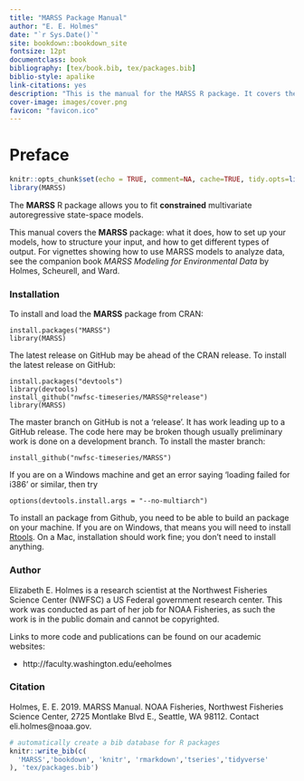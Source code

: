 ```yaml
--- 
title: "MARSS Package Manual"
author: "E. E. Holmes"
date: "`r Sys.Date()`"
site: bookdown::bookdown_site
fontsize: 12pt
documentclass: book
bibliography: [tex/book.bib, tex/packages.bib]
biblio-style: apalike
link-citations: yes
description: "This is the manual for the MARSS R package. It covers the package functions, input and output, residuals, prediction, error messages and troubleshooting. For vignettes showing different applications of MARSS models, including Dynamic Factor Analysis and Dynamic Linear Models, please see the companion book MARSS Modeling for Environmenal Data."
cover-image: images/cover.png
favicon: "favicon.ico"
---
```


# Preface {-}

```r
knitr::opts_chunk$set(echo = TRUE, comment=NA, cache=TRUE, tidy.opts=list(width.cutoff=60), tidy=TRUE, fig.align='center', out.width='80%')
library(MARSS)
```

The **MARSS** R package allows you to fit **constrained** multivariate autoregressive state-space models. 

This manual covers the **MARSS** \textbf{R} package: what it does, how to set up your models, how to structure your input, and how to get different types of output. For vignettes showing how to use MARSS models to analyze data, see the companion book *MARSS Modeling for Environmental Data* by Holmes, Scheurell, and Ward. 

### Installation {-}

To install and load the **MARSS** package from CRAN:

```
install.packages("MARSS")
library(MARSS)
```

The latest release on GitHub may be ahead of the CRAN release. To install the latest release on GitHub:
```
install.packages("devtools")
library(devtools)
install_github("nwfsc-timeseries/MARSS@*release")
library(MARSS)
```
The master branch on GitHub is not a 'release'. It has work leading up to a GitHub release.  The code here may be broken though usually preliminary work is done on a development branch.  To install the master branch:
```
install_github("nwfsc-timeseries/MARSS")
```
If you are on a Windows machine and get an error saying 'loading failed for i386' or similar, then try
```
options(devtools.install.args = "--no-multiarch")
```
To install an \textbf{R} package from Github, you need to be able to build an \textbf{R} package on your machine. If you are on Windows, that means you will need to install [Rtools](https://cran.r-project.org/bin/windows/Rtools/). On a Mac, installation should work fine; you don't need to install anything.


### Author {-}

Elizabeth E. Holmes is a research scientist at the Northwest Fisheries Science Center (NWFSC) a US Federal government research center.  This work was conducted as part of her job for NOAA Fisheries, as such the work is in the public domain and cannot be copyrighted.   

Links to more code and publications can be found on our academic websites:

* http://faculty.washington.edu/eeholmes


### Citation {-}


Holmes, E. E. 2019. MARSS Manual. NOAA Fisheries, Northwest Fisheries Science Center, 2725 Montlake Blvd E., Seattle, WA 98112.  Contact eli.holmes@noaa.gov.


```r
# automatically create a bib database for R packages
knitr::write_bib(c(
  'MARSS','bookdown', 'knitr', 'rmarkdown','tseries','tidyverse'
), 'tex/packages.bib')
```



